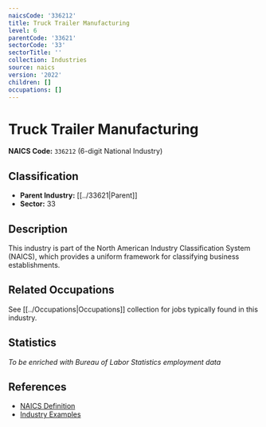 ```yaml
---
naicsCode: '336212'
title: Truck Trailer Manufacturing
level: 6
parentCode: '33621'
sectorCode: '33'
sectorTitle: ''
collection: Industries
source: naics
version: '2022'
children: []
occupations: []
---
```

# Truck Trailer Manufacturing

**NAICS Code:** `336212` (6-digit National Industry)

## Classification

- **Parent Industry:** [[../33621|Parent]]
- **Sector:** 33

## Description

This industry is part of the North American Industry Classification System (NAICS), which provides a uniform framework for classifying business establishments.

## Related Occupations

See [[../Occupations|Occupations]] collection for jobs typically found in this industry.

## Statistics

*To be enriched with Bureau of Labor Statistics employment data*

## References

- [NAICS Definition](https://www.census.gov/naics/)
- [Industry Examples](https://www.census.gov/naics/2022NAICS/)
